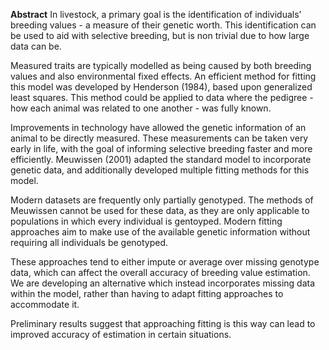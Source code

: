 <span>**Abstract**</span>
In livestock, a primary goal is the identification of individuals’
breeding values - a measure of their genetic worth. This identification
can be used to aid with selective breeding, but is non trivial due to
how large data can be.

Measured traits are typically modelled as being caused by both breeding
values and also environmental fixed effects. An efficient method for
fitting this model was developed by Henderson (1984), based upon
generalized least squares. This method could be applied to data where
the pedigree - how each animal was related to one another - was fully
known.

Improvements in technology have allowed the genetic information of an
animal to be directly measured. These measurements can be taken very
early in life, with the goal of informing selective breeding faster and
more efficiently. Meuwissen (2001) adapted the standard model to
incorporate genetic data, and additionally developed multiple fitting
methods for this model.

Modern datasets are frequently only partially genotyped. The methods of
Meuwissen cannot be used for these data, as they are only applicable to
populations in which every individual is gentoyped. Modern fitting
approaches aim to make use of the available genetic information without
requiring all individuals be genotyped.

These approaches tend to either impute or average over missing genotype
data, which can affect the overall accuracy of breeding value
estimation. We are developing an alternative which instead incorporates
missing data within the model, rather than having to adapt fitting
approaches to accommodate it.

Preliminary results suggest that approaching fitting is this way can
lead to improved accuracy of estimation in certain situations.
